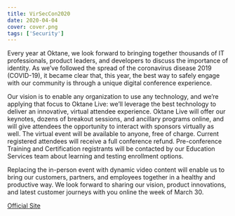 ```yaml
---
title: VirSecCon2020
date: 2020-04-04
cover: cover.png
tags: ['Security']
---
```


Every year at Oktane, we look forward to bringing together thousands of IT professionals, product leaders, and developers to discuss the importance of identity. As we’ve followed the spread of the coronavirus disease 2019 (COVID-19), it became clear that, this year, the best way to safely engage with our community is through a unique digital conference experience.   

Our vision is to enable any organization to use any technology, and we’re applying that focus to Oktane Live: we’ll leverage the best technology to deliver an innovative, virtual attendee experience. Oktane Live will offer our keynotes, dozens of breakout sessions, and ancillary programs online, and will give attendees the opportunity to interact with sponsors virtually as well. The virtual event will be available to anyone, free of charge. Current registered attendees will receive a full conference refund. Pre-conference Training and Certification registrants will be contacted by our Education Services team about learning and testing enrollment options.   

Replacing the in-person event with dynamic video content will enable us to bring our customers, partners, and employees together in a healthy and productive way. We look forward to sharing our vision, product innovations, and latest customer journeys with you online the week of March 30.   

<!-- Links -->
[Official Site](https://www.oktane20.com/)

